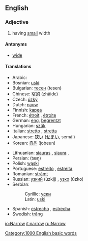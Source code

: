 ==English==

===Adjective===
#having [[small]] width

====Antonyms====
*[[wide]]

====Translations====
{{top}}
*Arabic: {{ARchar|[[ضيق]]}} {{Unicode|(ɖáyyeq)}}
*Bosnian: [[uski#Bosnian|uski]] {{m}}
*Bulgarian: [[тесен]] (tesen)
*Chinese: [[窄的]] (zhǎide)
*Czech: [[úzký]] {{m}}
*Dutch: [[nauw]]
*Finnish: [[kapea]]
*French: [[étroit]] {{m}}, [[étroite]] {{f}}
*German: [[eng]], [[begrentzt]]
*Hungarian: [[szűk]]
*Italian: [[stretto]] {{m}}, [[stretta]] {{f}}
*Japanese: [[狭い]] ([[せまい]], semái)
*Korean: [[좁은]] (jobeun)
{{mid}}
*Lithuanian: [[siauras]] {{m}}, [[siaura]] {{f}}, {{n}}
*Persian: {{FAchar|[[تنگ|تَنگ]]}} (tæŋ)
*Polish: [[wąski]] {{m}}
*Portuguese: [[estreito]] {{m}}, [[estreita]] {{f}}
*Romanian: [[strâmt]]
*Russian: [[узкий]] (úzkij) {{m}}, [[узко]] (úzko)
*Serbian:
*:Cyrillic: [[уски#Serbian|уски]] {{m}}
*:Latin: [[uski#Serbian|uski]] {{m}}
*Spanish: [[estrecho]] {{m}}, [[estrecha]] {{f}}
*Swedish: [[trång]]
{{bottom}}

[[Category:1000 English basic words]]

[[io:Narrow]]
[[it:narrow]]
[[ru:Narrow]]